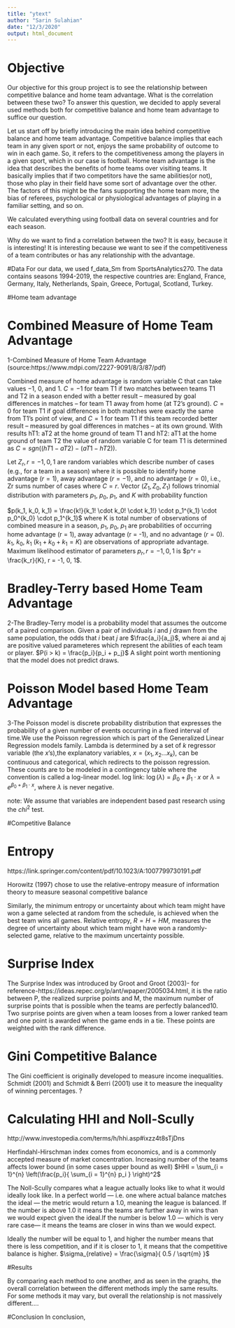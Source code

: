 ---
title: "ytext"
author: "Sarin Sulahian"
date: "12/3/2020"
output: html_document
---

# Objective
  Our objective for this group project is to see the relationship between competitive balance and home team advantage. What is the correlation between these two? To answer this question, we decided to apply several used methods both for competitive balance and home team advantage to suffice our question.
  
  Let us start off by briefly introducing the main idea behind competitive balance and home team advantage. Competitive balance implies that each team in any given sport or not, enjoys the same probability of outcome to win in each game. So, it refers to the competitiveness among the players in a given sport, which in our case is football. 
  Home team advantage is the idea that describes the benefits of home teams over visiting teams. It basically implies that if two competitors have the same abilities(or not), those who play in their field have some sort of advantage over the other. The factors of this might be the fans supporting the home team more, the bias of referees, psychological or physiological advantages of playing in a familiar setting, and so on.
  
  We calculated everything using football data on several countries and for each season.
  
  Why do we want to find a correlation between the two? It is easy, because it is interesting! It is interesting because we want to see if the competitiveness of a team contributes or has any relationship with the advantage.
           

#Data
For our data, we used f_data_Sm from SportsAnalytics270.
The data contains seasons 1994-2019, the respective countries are: England, France, Germany, Italy, Netherlands, Spain, Greece, Portugal, Scotland, Turkey. 


#Home team advantage

# Combined Measure of Home Team Advantage

1-Combined Measure of Home Team Advantage (source:https://www.mdpi.com/2227-9091/8/3/87/pdf)
  
  
  Combined measure of home advantage is random variable C that can take values $-1$, $0$, and $1$.
$C = -1$ for team T1 if two matches between teams T1 and T2 in a season ended with a better result – measured by
goal differences in matches – for team T1 away from home (at T2’s ground). $C = 0$ for team T1 if goal differences
in both matches were exactly the same from T1’s point of view, and $C = 1$ for team T1 if this team recorded
better result – measured by goal differences in matches – at its own ground. With results hT1: aT2 at the home ground of team T1 and hT2: aT1 at the home ground of team T2 the value of random variable C for team T1 is determined as
           $C = sgn((hT1 - aT2) - (aT1 - hT2))$.
           
Let $Z_r, r = -1, 0, 1$ are random variables which describe number of cases (e.g., for a team in a
season) where it is possible to identify home advantage ($r = 1$), away advantage ($r = -1$), and no
advantage ($r = 0$), i.e., Zr sums number of cases where $C = r$. Vector ($Z_1, Z_0, Z_1$) follows trinomial
distribution with parameters $p_1$, $p_0$, $p_1$, and $K$ with probability function

$p(k_1, k_0, k_1) = \frac{k!}{k_1! \cdot k_0! \cdot k_1!} \cdot p_1^{k_1} \cdot p_0^{k_0} \cdot p_1^{k_1}$ where K is total number of observations of combined measure in a season, $p_1$, $p_0$, $p_1$ are probabilities
of occurring home advantage (r = 1), away advantage (r = -1), and no advantage ($r = 0$). $k_1$, $k_0$, $k_1$
($k_1 + k_0 + k_1 = K$) are observations of appropriate advantage.
Maximum likelihood estimator of parameters $p_r, r = -1, 0, 1$ is
$p^r = \frac{k_r}{K}, r = -1, 0, 1$.

# Bradley-Terry based Home Team Advantage

2-The Bradley-Terry model is a probability model that assumes the outcome of a paired comparison. Given a pair of individuals $i$ and $j$ drawn from the same population, the odds that $i$ beat $j$ are $\frac{a_i}{a_j}$, where ai and aj are positive valued parameteres which represent the abilities of each team or player. 
  $P(i > k) = \frac{p_i}{p_i + p_j}$
   A slight point worth mentioning that the model does not predict draws.

# Poisson Model based Home Team Advantage
3-The Poisson model is discrete probability distribution that expresses the probability of a given number of events occurring in a fixed interval of time.We use the Poisson regression which is part of the Generalized Linear Regression models family.
Lambda is determined by a set of $k$ regressor variable (the $x$'s),the explanatory variables, $x=(x_1,x_2...x_k)$, can be continuous and categorical, which redirects to the poisson regression. These counts are to be modeled in a contingency table where the convention is called a log-linear model.
log link: $\log{(\lambda}) = \beta_0 + \beta_1 \cdot x$ or $\lambda = e^{\beta_0 + \beta_1 \cdot x}$, where $\lambda$ is never negative.

note: We assume that variables are independent based past research using the $chi^2$ test.


#Competitive Balance 

# Entropy
 https://link.springer.com/content/pdf/10.1023/A:1007799730191.pdf 
 
Horowitz (1997) chose to use the relative-entropy measure of information theory to measure seasonal
competitive balance

  Similarly, the minimum entropy or uncertainty about which team might have won
a game selected at random from the schedule, is achieved when the best team wins all games. Relative entropy, $R = H=HM$, measures the degree of uncertainty about which team might have won a randomly-selected game, relative to the maximum uncertainty possible.
  
# Surprise Index
The Surprise Index was introduced by Groot and Groot (2003)- for reference-https://ideas.repec.org/p/ant/wpaper/2005034.html,
it is the ratio between P, the realized surprise points and M, the maximum number of
surprise points that is possible when the teams are perfectly balanced10. Two surprise points are given
when a team looses from a lower ranked team and one point is awarded when the game ends in a tie.
These points are weighted with the rank difference.

# Gini Competitive Balance

The Gini coefficient is originally developed to measure income inequalities. Schmidt (2001) and Schmidt
& Berri (2001) use it to measure the inequality of winning percentages. ?

# Calculating HHI and Noll-Scully
http://www.investopedia.com/terms/h/hhi.asp#ixzz4t8sTjDns

  Herfindahl-Hirschman index comes from economics, and is a commonly accepted measure of market concentration․ Increasing number of the teams affects lower bound (in some cases upper
bound as well)
$HHI = \sum_{i = 1}^{n} \left(\frac{p_i}{ \sum_{i = 1}^{n} p_i } \right)^2$


  The Noll-Scully compares what a league actually looks like to what it would ideally look like. In a perfect world — i.e. one where actual balance matches the ideal — the metric would return a 1.0, meaning
the league is balanced. If the number is above 1.0 it means the teams are further away in wins than we would expect given the ideal.If the number is below 1.0 — which is very rare case— it means the teams are closer in wins than we would expect.

  Ideally the number will be equal to 1, and higher the number means that there is less competition, and if it is closer to 1, it means that the competitive balance is higher.
  $\sigma_{relative} = \frac{\sigma}{ 0.5 / \sqrt{m} }$
  
  
  
  
#Results

By comparing each method to one another, and as seen in the graphs, the overall correlation between the different methods imply the same results. For some methods it may vary, but overall the relationship is not massively different....


#Conclusion
In conclusion,